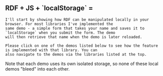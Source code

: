 
<Content>
    <h2 className="subtitle" className={styles.localTitle}>
        <span>RDF + JS + `localStorage` = </span>
        <FaShieldHeart style={{fill: "rgb(232, 30, 30)"}}/>
    </h2>

    I'll start by showing how RDF can be manipulated locally in your browser. For most libraries I've implemented the
    same demo - a simple form that takes your name and saves it to `localStorage` when you submit the form. The demo
    will then retrieve that name when the demo is later reloaded.

    Please click on one of the demos listed below to see how the feature is implemented with that library. You can
    also navigate to the demos via the libraries listed at the top.
</Content>

<DemoList list={LOCAL_DEMOS} data-test-id="LocalDemoList"/>

<Content>
    Note that each demo uses its own isolated storage, so none of these local demos "bleed" into each
    other.
</Content>
